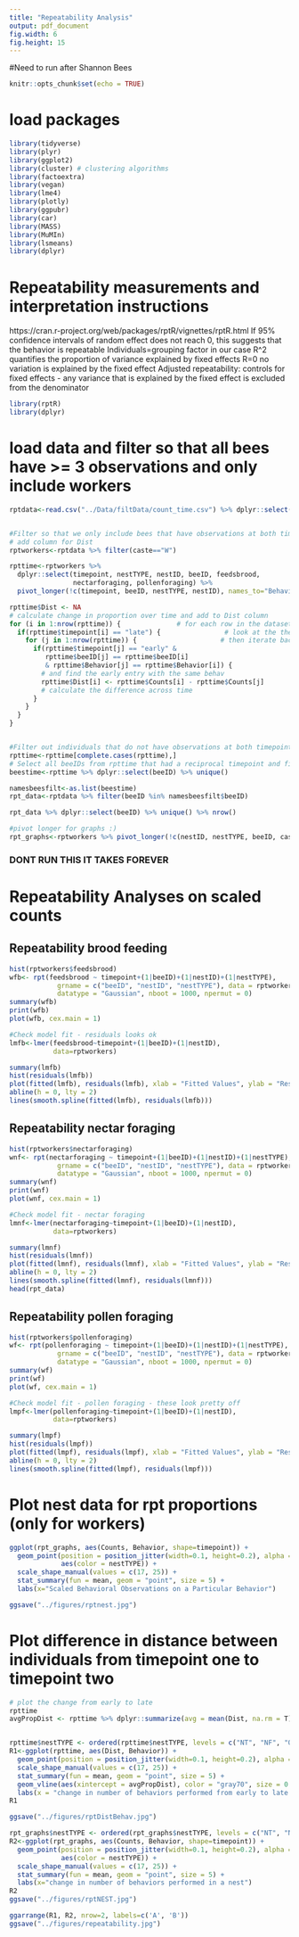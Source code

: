 ```yaml
---
title: "Repeatability Analysis"
output: pdf_document
fig.width: 6
fig.height: 15
---
```

#Need to run after Shannon Bees 
```r
knitr::opts_chunk$set(echo = TRUE)
```

# load packages
```r
library(tidyverse)
library(plyr)
library(ggplot2)
library(cluster) # clustering algorithms
library(factoextra)
library(vegan) 
library(lme4)
library(plotly)
library(ggpubr)
library(car)
library(MASS)
library(MuMIn)
library(lsmeans)
library(dplyr)
```

# Repeatability measurements and interpretation instructions 
https://cran.r-project.org/web/packages/rptR/vignettes/rptR.html
If 95% confidence intervals of random effect does not reach 0, this suggests that the behavior is repeatable 
Individuals=grouping factor in our case 
R^2 quantifies the proportion of variance explained by fixed effects 
R=0 no variation is explained by the fixed effect 
Adjusted repeatability: controls for fixed effects - any variance that is explained by the fixed effect is excluded from the denominator 

```r
library(rptR)
library(dplyr)
```


# load data and filter so that all bees have >= 3 observations and only include workers
```r
rptdata<-read.csv("../Data/filtData/count_time.csv") %>% dplyr::select(nestID, nestTYPE, beeID, caste, timepoint, nectarforaging, feedsbrood, pollenforaging, nBehavs, specBehav, lazy)%>% filter(lazy=="notLazy")


#Filter so that we only include bees that have observations at both timepoints
# add column for Dist
rptworkers<-rptdata %>% filter(caste=="W")

rpttime<-rptworkers %>% 
  dplyr::select(timepoint, nestTYPE, nestID, beeID, feedsbrood, 
                nectarforaging, pollenforaging) %>% 
  pivot_longer(!c(timepoint, beeID, nestTYPE, nestID), names_to="Behavior", values_to="Counts")  

rpttime$Dist <- NA
# calculate change in proportion over time and add to Dist column
for (i in 1:nrow(rpttime)) {              # for each row in the dataset
  if(rpttime$timepoint[i] == "late") {                # look at the the late bees only
    for (j in 1:nrow(rpttime)) {                     # then iterate back through the dataset
      if(rpttime$timepoint[j] == "early" & 
         rpttime$beeID[j] == rpttime$beeID[i]
         & rpttime$Behavior[j] == rpttime$Behavior[i]) {   
        # and find the early entry with the same behav
        rpttime$Dist[i] <- rpttime$Counts[i] - rpttime$Counts[j] 
        # calculate the difference across time
      }
    }
  }
}


#Filter out individuals that do not have observations at both timepoints
rpttime<-rpttime[complete.cases(rpttime),]
# Select all beeIDs from rpttime that had a reciprocal timepoint and filter rptDist so both timepoints are in dataframe
beestime<-rpttime %>% dplyr::select(beeID) %>% unique()

namesbeesfilt<-as.list(beestime)
rpt_data<-rptdata %>% filter(beeID %in% namesbeesfilt$beeID)

rpt_data %>% dplyr::select(beeID) %>% unique() %>% nrow()

#pivot longer for graphs :) 
rpt_graphs<-rptworkers %>% pivot_longer(!c(nestID, nestTYPE, beeID, caste, timepoint, specBehav, lazy,  nBehavs), names_to="Behavior", values_to="Counts")
```
### DONT RUN THIS IT TAKES FOREVER 
# Repeatability Analyses on scaled counts 
## Repeatability brood feeding 
```r
hist(rptworkers$feedsbrood)
wfb<- rpt(feedsbrood ~ timepoint+(1|beeID)+(1|nestID)+(1|nestTYPE),
            grname = c("beeID", "nestID", "nestTYPE"), data = rptworkers, 
            datatype = "Gaussian", nboot = 1000, npermut = 0)
summary(wfb)
print(wfb)
plot(wfb, cex.main = 1)

#Check model fit - residuals looks ok 
lmfb<-lmer(feedsbrood~timepoint+(1|beeID)+(1|nestID),  
           data=rptworkers)

summary(lmfb)
hist(residuals(lmfb))
plot(fitted(lmfb), residuals(lmfb), xlab = "Fitted Values", ylab = "Residuals")
abline(h = 0, lty = 2)
lines(smooth.spline(fitted(lmfb), residuals(lmfb)))
```

## Repeatability nectar foraging
```r
hist(rptworkers$nectarforaging)
wnf<- rpt(nectarforaging ~ timepoint+(1|beeID)+(1|nestID)+(1|nestTYPE),
            grname = c("beeID", "nestID", "nestTYPE"), data = rptworkers, 
            datatype = "Gaussian", nboot = 1000, npermut = 0)
summary(wnf)
print(wnf) 
plot(wnf, cex.main = 1)

#Check model fit - nectar foraging
lmnf<-lmer(nectarforaging~timepoint+(1|beeID)+(1|nestID),  
           data=rptworkers)

summary(lmnf)
hist(residuals(lmnf))
plot(fitted(lmnf), residuals(lmnf), xlab = "Fitted Values", ylab = "Residuals")
abline(h = 0, lty = 2)
lines(smooth.spline(fitted(lmnf), residuals(lmnf)))
head(rpt_data)

```
## Repeatability pollen foraging
```r
hist(rptworkers$pollenforaging)
wf<- rpt(pollenforaging ~ timepoint+(1|beeID)+(1|nestID)+(1|nestTYPE),
            grname = c("beeID", "nestID", "nestTYPE"), data = rptworkers, 
            datatype = "Gaussian", nboot = 1000, npermut = 0)
summary(wf)
print(wf)
plot(wf, cex.main = 1)

#Check model fit - pollen foraging - these look pretty off 
lmpf<-lmer(pollenforaging~timepoint+(1|beeID)+(1|nestID),  
           data=rptworkers)

summary(lmpf)
hist(residuals(lmpf))
plot(fitted(lmpf), residuals(lmpf), xlab = "Fitted Values", ylab = "Residuals")
abline(h = 0, lty = 2)
lines(smooth.spline(fitted(lmpf), residuals(lmpf)))
```


# Plot nest data for rpt proportions (only for workers)
```r
ggplot(rpt_graphs, aes(Counts, Behavior, shape=timepoint)) +
  geom_point(position = position_jitter(width=0.1, height=0.2), alpha = 0.8, 
             aes(color = nestTYPE)) +
  scale_shape_manual(values = c(17, 25)) +
  stat_summary(fun = mean, geom = "point", size = 5) + 
  labs(x="Scaled Behavioral Observations on a Particular Behavior")

ggsave("../figures/rptnest.jpg")
```


# Plot difference in distance between individuals from timepoint one to timepoint two 
```r
# plot the change from early to late
rpttime
avgPropDist <- rpttime %>% dplyr::summarize(avg = mean(Dist, na.rm = T)) %>% dplyr::pull(avg)


rpttime$nestTYPE <- ordered(rpttime$nestTYPE, levels = c("NT", "NF", "QT", "QF"))
R1<-ggplot(rpttime, aes(Dist, Behavior)) +
  geom_point(position = position_jitter(width=0.1, height=0.2), alpha = 0.8, aes(color = nestTYPE)) +
  scale_shape_manual(values = c(17, 25)) +
  stat_summary(fun = mean, geom = "point", size = 5) +
  geom_vline(aes(xintercept = avgPropDist), color = "gray70", size = 0.6) +
  labs(x = "change in number of behaviors performed from early to late timepoint")
R1

ggsave("../figures/rptDistBehav.jpg")
```


```r
rpt_graphs$nestTYPE <- ordered(rpt_graphs$nestTYPE, levels = c("NT", "NF", "QT", "QF"))
R2<-ggplot(rpt_graphs, aes(Counts, Behavior, shape=timepoint)) +
  geom_point(position = position_jitter(width=0.1, height=0.2), alpha = 0.8, 
             aes(color = nestTYPE)) +
  scale_shape_manual(values = c(17, 25)) +
  stat_summary(fun = mean, geom = "point", size = 5) + 
  labs(x="change in number of behaviors performed in a nest")
R2
ggsave("../figures/rptNEST.jpg")

ggarrange(R1, R2, nrow=2, labels=c('A', 'B'))
ggsave("../figures/repeatability.jpg")
```











































